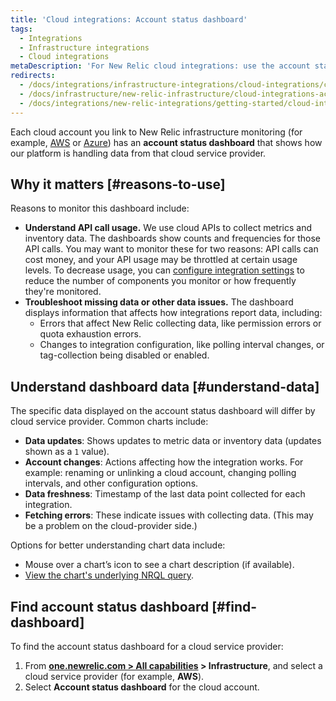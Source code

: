 ```yaml
---
title: 'Cloud integrations: Account status dashboard'
tags:
  - Integrations
  - Infrastructure integrations
  - Cloud integrations
metaDescription: 'For New Relic cloud integrations: use the account status dashboard to understand how your cloud service is using APIs and transmitting data.'
redirects:
  - /docs/integrations/infrastructure-integrations/cloud-integrations/cloud-integrations-account-status-dashboard
  - /docs/infrastructure/new-relic-infrastructure/cloud-integrations-account-status-dashboard
  - /docs/integrations/new-relic-integrations/getting-started/cloud-integrations-account-status-dashboard
---
```


Each cloud account you link to New Relic infrastructure monitoring (for example, [AWS](/docs/integrations/amazon-integrations/get-started/connect-aws-infrastructure) or [Azure](/docs/integrations/microsoft-azure-integrations/getting-started/introduction-azure-monitoring-integrations)) has an **account status dashboard** that shows how our platform is handling data from that cloud service provider.

## Why it matters [#reasons-to-use]

Reasons to monitor this dashboard include:

* **Understand API call usage.** We use cloud APIs to collect metrics and inventory data. The dashboards show counts and frequencies for those API calls. You may want to monitor these for two reasons: API calls can cost money, and your API usage may be throttled at certain usage levels. To decrease usage, you can [configure integration settings](/docs/integrations/new-relic-integrations/getting-started/configure-polling-frequency-data-collection-cloud-integrations) to reduce the number of components you monitor or how frequently they're monitored.
* **Troubleshoot missing data or other data issues.** The dashboard displays information that affects how integrations report data, including:
  * Errors that affect New Relic collecting data, like permission errors or quota exhaustion errors.
  * Changes to integration configuration, like polling interval changes, or tag-collection being disabled or enabled.

## Understand dashboard data [#understand-data]

The specific data displayed on the account status dashboard will differ by cloud service provider. Common charts include:

* **Data updates**: Shows updates to metric data or inventory data (updates shown as a `1` value).
* **Account changes**: Actions affecting how the integration works. For example: renaming or unlinking a cloud account, changing polling intervals, and other configuration options.
* **Data freshness**: Timestamp of the last data point collected for each integration.
* **Fetching errors**: These indicate issues with collecting data. (This may be a problem on the cloud-provider side.)

Options for better understanding chart data include:

* Mouse over a chart’s <Icon name="fe-help-circle"/>
  icon to see a chart description (if available).
* [View the chart's underlying NRQL query](/docs/new-relic-solutions/new-relic-one/introduction-new-relic-platform).

## Find account status dashboard [#find-dashboard]

To find the account status dashboard for a cloud service provider:

1. From **[one.newrelic.com > All capabilities](https://one.newrelic.com/all-capabilities) > Infrastructure**, and select a cloud service provider (for example, **AWS**).
2. Select **Account status dashboard** for the cloud account.

